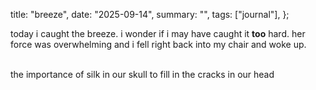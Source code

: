   title: "breeze",
  date: "2025-09-14",
  summary: "",
  tags: ["journal"],
};

today i caught the breeze. i wonder if i may have caught it **too** hard. her force was overwhelming and i fell right back into my chair and woke up.  
<br />

the importance of silk in our skull to fill in the cracks in our head

